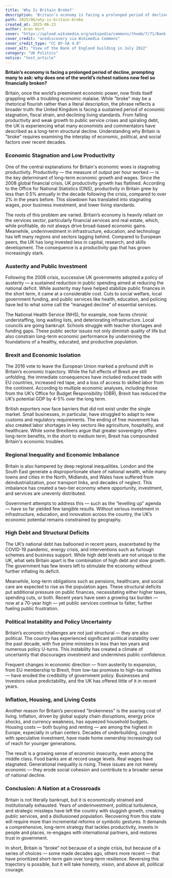 ```yaml
---
title: 'Why Is Britain Broke?'
description: 'Britain’s economy is facing a prolonged period of decline, prompting many to ask: why does one of the world’s richest nations now feel so financially broken?'
path: 2025/06/why-is-britain-broke
created_at: 2025-06-23
author: Aron Hurt
cover: "https://upload.wikimedia.org/wikipedia/commons/thumb/7/71/Bank-of-England.jpg/640px-Bank-of-England.jpg"
cover_credit: "acediscovery via Wikimedia Commons"
cover_credit_type: "CC BY-SA 4.0"
cover_alt: "View of the Bank of England building in July 2022"
category: "UK Politics"
notice: "test_article"
---
```


**Britain’s economy is facing a prolonged period of decline, prompting many to ask: why does one of the world’s richest nations now feel so financially broken?**

Britain, once the world’s preeminent economic power, now finds itself grappling with a troubling economic malaise. While "broke" may be a rhetorical flourish rather than a literal description, the phrase reflects a broader truth: the United Kingdom is facing a sustained period of economic stagnation, fiscal strain, and declining living standards. From falling productivity and weak growth to public service crises and spiraling debt, the UK is experiencing what many economists and commentators have described as a long-term structural decline. Understanding why Britain is "broke" requires examining the interplay of economic, political, and social factors over recent decades.

### Economic Stagnation and Low Productivity

One of the central explanations for Britain's economic woes is stagnating productivity. Productivity — the measure of output per hour worked — is the key determinant of long-term economic growth and wages. Since the 2008 global financial crisis, UK productivity growth has flatlined. According to the Office for National Statistics (ONS), productivity in Britain grew by less than 0.5% annually in the decade following the crisis, compared to over 2% in the years before. This slowdown has translated into stagnating wages, poor business investment, and lower living standards.

The roots of this problem are varied. Britain’s economy is heavily reliant on the services sector, particularly financial services and real estate, which, while profitable, do not always drive broad-based economic gains. Meanwhile, underinvestment in infrastructure, education, and technology has left many regions and sectors lagging behind. Compared to European peers, the UK has long invested less in capital, research, and skills development. The consequence is a productivity gap that has grown increasingly stark.

### Austerity and Public Investment

Following the 2008 crisis, successive UK governments adopted a policy of austerity — a sustained reduction in public spending aimed at reducing the national deficit. While austerity may have helped stabilize public finances in the short term, it came at a considerable cost. Cuts to social welfare, local government funding, and public services like health, education, and policing have led to what some call the “managed decline” of essential services.

The National Health Service (NHS), for example, now faces chronic understaffing, long waiting lists, and deteriorating infrastructure. Local councils are going bankrupt. Schools struggle with teacher shortages and funding gaps. These public sector issues not only diminish quality of life but also constrain long-term economic performance by undermining the foundations of a healthy, educated, and productive population.

### Brexit and Economic Isolation

The 2016 vote to leave the European Union marked a profound shift in Britain’s economic trajectory. While the full effects of Brexit are still unfolding, the immediate consequences have included reduced trade with EU countries, increased red tape, and a loss of access to skilled labor from the continent. According to multiple economic analyses, including those from the UK’s Office for Budget Responsibility (OBR), Brexit has reduced the UK’s potential GDP by 4-5% over the long term.

British exporters now face barriers that did not exist under the single market. Small businesses, in particular, have struggled to adapt to new customs and regulatory requirements. The ending of free movement has also created labor shortages in key sectors like agriculture, hospitality, and healthcare. While some Brexiteers argue that greater sovereignty offers long-term benefits, in the short to medium term, Brexit has compounded Britain's economic troubles.

### Regional Inequality and Economic Imbalance

Britain is also hampered by deep regional inequalities. London and the South East generate a disproportionate share of national wealth, while many towns and cities in the North, Midlands, and Wales have suffered from deindustrialization, poor transport links, and decades of neglect. This imbalance has created a two-tier economy where opportunity, investment, and services are unevenly distributed.

Government attempts to address this — such as the “levelling up” agenda — have so far yielded few tangible results. Without serious investment in infrastructure, education, and innovation across the country, the UK’s economic potential remains constrained by geography.

### High Debt and Structural Deficits

The UK’s national debt has ballooned in recent years, exacerbated by the COVID-19 pandemic, energy crisis, and interventions such as furlough schemes and business support. While high debt levels are not unique to the UK, what sets Britain apart is the combination of high debt and slow growth. The government has few levers left to stimulate the economy without further inflating its deficit.

Meanwhile, long-term obligations such as pensions, healthcare, and social care are expected to rise as the population ages. These structural deficits put additional pressure on public finances, necessitating either higher taxes, spending cuts, or both. Recent years have seen a growing tax burden — now at a 70-year high — yet public services continue to falter, further fueling public frustration.

### Political Instability and Policy Uncertainty

Britain’s economic challenges are not just structural — they are also political. The country has experienced significant political instability over the past decade, with five prime ministers in less than ten years and numerous policy U-turns. This instability has created a climate of uncertainty that discourages investment and undermines public confidence.

Frequent changes in economic direction — from austerity to expansion, from EU membership to Brexit, from low-tax promises to high-tax realities — have eroded the credibility of government policy. Businesses and investors value predictability, and the UK has offered little of it in recent years.

### Inflation, Housing, and Living Costs

Another reason for Britain’s perceived "brokenness" is the soaring cost of living. Inflation, driven by global supply chain disruptions, energy price shocks, and currency weakness, has squeezed household budgets. Housing costs — both buying and renting — are among the highest in Europe, especially in urban centers. Decades of underbuilding, coupled with speculative investment, have made home ownership increasingly out of reach for younger generations.

The result is a growing sense of economic insecurity, even among the middle class. Food banks are at record usage levels. Real wages have stagnated. Generational inequality is rising. These issues are not merely economic — they erode social cohesion and contribute to a broader sense of national decline.

### Conclusion: A Nation at a Crossroads

Britain is not literally bankrupt, but it is economically strained and institutionally exhausted. Years of underinvestment, political turbulence, and strategic missteps have left the country with sluggish growth, creaking public services, and a disillusioned population. Recovering from this state will require more than incremental reforms or symbolic gestures. It demands a comprehensive, long-term strategy that tackles productivity, invests in people and places, re-engages with international partners, and restores trust in government.

In short, Britain is “broke” not because of a single crisis, but because of a series of choices — some made decades ago, others more recent — that have prioritized short-term gain over long-term resilience. Reversing this trajectory is possible, but it will take honesty, vision, and above all, political courage.
